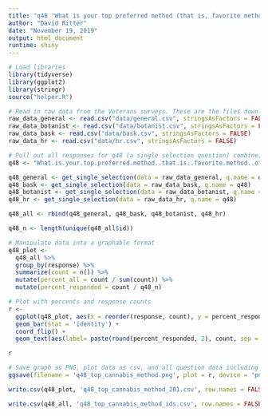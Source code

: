 ```yaml
---
title: "q48 'What is your top preferred method (that is, favorite method) of using cannabis? (Please select one)' (Veterans)"
author: "David Ritter"
date: "November 19, 2019"
output: html_document
runtime: shiny
---
```


```r
# Load libraries
library(tidyverse)
library(ggplot2)
library(stringr)
source("helper.R")
```

```r
# Read in raw data from the Veterans surveys. These are the files downloaded from survey monkey saved as a .csv
raw_data_general <- read.csv("data/general.csv", stringsAsFactors = FALSE)
raw_data_botanist <- read.csv("data/botanist.csv", stringsAsFactors = FALSE)
raw_data_bask <- read.csv("data/bask.csv", stringsAsFactors = FALSE)
raw_data_hr <- read.csv("data/hr.csv", stringsAsFactors = FALSE)
```

```r
# Pull out all responses for q48 (a single selection question) combine, then determine 'question n'
q48 <- "What.is.your.top.preferred.method..that.is..favorite.method..of.using.cannabis...Please.select.one."

q48_general <- get_single_selection(data = raw_data_general, q.name = q48)
q48_bask <- get_single_selection(data = raw_data_bask, q.name = q48)
q48_botanist <- get_single_selection(data = raw_data_botanist, q.name = q48)
q48_hr <- get_single_selection(data = raw_data_hr, q.name = q48)

q48_all <- rbind(q48_general, q48_bask, q48_botanist, q48_hr)

q48_n <- length(unique(q48_all$id))
```

```r
# Manipulate data into a graphable format
q48_plot <- 
  q48_all %>%
  group_by(response) %>%
  summarize(count = n()) %>%
  mutate(percent_all = count / sum(count)) %>%
  mutate(percent_responded = count / q48_n)
```

```r
# Plot with percents and response counts
r <- 
  ggplot(q48_plot, aes(x = reorder(response, count), y = percent_responded)) +
  geom_bar(stat = 'identity') +
  coord_flip() +
  geom_text(aes(label= paste(round(percent_responded, 2), count, sep = "***")))

r
```

```r
# Save graph as PNG, plot data as csv, and all question data including response IDs as csv (save question n and N at end of plot file as "_x.x")
ggsave(filename = 'q48_top_cannabis_method.png', plot = r, device = 'png')

write.csv(q48_plot, 'q48_top_cannabis_method_201.csv', row.names = FALSE)

write.csv(q48_all, 'q48_top_cannabis_method_ids.csv', row.names = FALSE)
```
